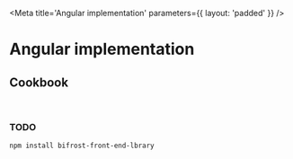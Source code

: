 
<Meta
    title='Angular implementation'
    parameters={{ layout: 'padded' }}
/>

# Angular implementation

## Cookbook

<br/>

### TODO
```Shell
npm install bifrost-front-end-lbrary
```